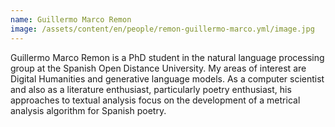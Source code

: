 ```yaml
---
name: Guillermo Marco Remon
image: /assets/content/en/people/remon-guillermo-marco.yml/image.jpg
---
```

Guillermo Marco Remon is a PhD student in the natural language processing group at the Spanish Open Distance University. My areas of interest are Digital Humanities and generative language models. As a computer scientist and also as a literature enthusiast, particularly poetry enthusiast, his approaches to textual analysis focus on the development of a metrical analysis algorithm for Spanish poetry.
